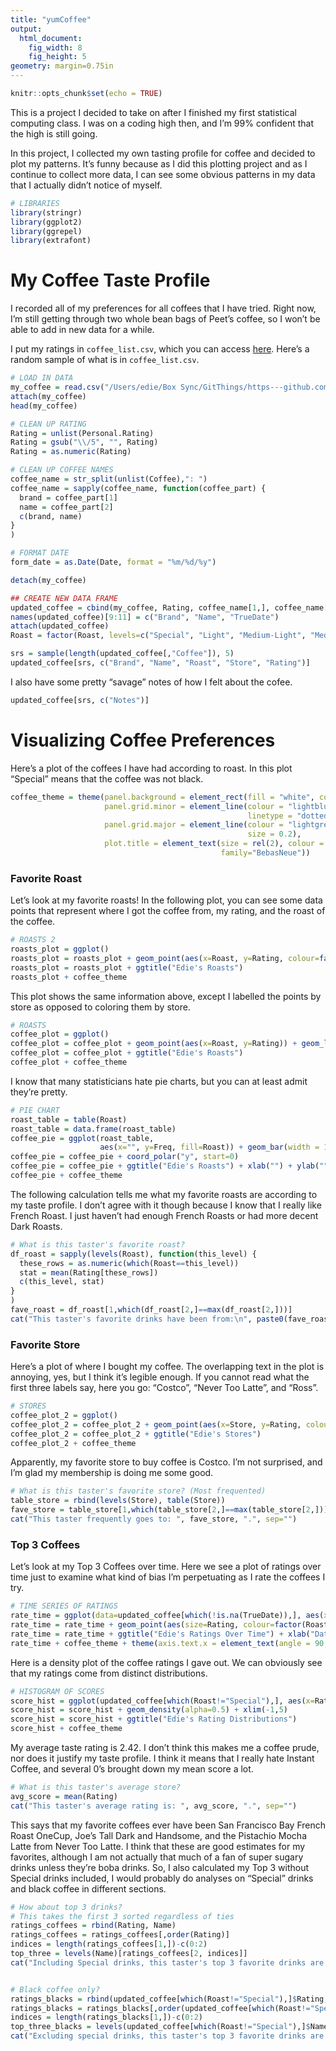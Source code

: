 ```yaml
---
title: "yumCoffee"
output:
  html_document:
    fig_width: 8
    fig_height: 5
geometry: margin=0.75in
---
```


```r
knitr::opts_chunk$set(echo = TRUE)
```

This is a project I decided to take on after I finished my first statistical computing class. I was on a coding high then, and I'm 99% confident that the high is still going.

In this project, I collected my own tasting profile for coffee and decided to plot my patterns. It's funny because as I did this plotting project and as I continue to collect more data, I can see some obvious patterns in my data that I actually didn't notice of myself.

```r
# LIBRARIES
library(stringr)
library(ggplot2)
library(ggrepel)
library(extrafont)
```


# My Coffee Taste Profile
I recorded all of my preferences for all coffees that I have tried. Right now, I'm still getting through two whole bean bags of Peet's coffee, so I won't be able to add in new data for a while.

I put my ratings in `coffee_list.csv`, which you can access <a href="https://github.com/palautatan/yumCoffee/blob/master/datasets/coffee_list.csv">here</a>. Here's a random sample of what is in `coffee_list.csv`.
```r
# LOAD IN DATA
my_coffee = read.csv("/Users/edie/Box Sync/GitThings/https---github.com-palautatan-yumCoffee.git/datasets/coffee_list.csv", header=TRUE)
attach(my_coffee)
head(my_coffee)

# CLEAN UP RATING
Rating = unlist(Personal.Rating)
Rating = gsub("\\/5", "", Rating)
Rating = as.numeric(Rating)

# CLEAN UP COFFEE NAMES
coffee_name = str_split(unlist(Coffee),": ")
coffee_name = sapply(coffee_name, function(coffee_part) {
  brand = coffee_part[1]
  name = coffee_part[2]
  c(brand, name)
}
)

# FORMAT DATE
form_date = as.Date(Date, format = "%m/%d/%y")

detach(my_coffee)

## CREATE NEW DATA FRAME
updated_coffee = cbind(my_coffee, Rating, coffee_name[1,], coffee_name[2,], form_date)
names(updated_coffee)[9:11] = c("Brand", "Name", "TrueDate")
attach(updated_coffee)
Roast = factor(Roast, levels=c("Special", "Light", "Medium-Light", "Medium", "French", "Medium-Dark", "Dark"))
```


```r
srs = sample(length(updated_coffee[,"Coffee"]), 5)
updated_coffee[srs, c("Brand", "Name", "Roast", "Store", "Rating")]
```

I also have some pretty "savage" notes of how I felt about the cofee.

```r
updated_coffee[srs, c("Notes")]
```


# Visualizing Coffee Preferences
Here's a plot of the coffees I have had according to roast. In this plot "Special" means that the coffee was not black.
```r
coffee_theme = theme(panel.background = element_rect(fill = "white", colour = "white"), 
                     panel.grid.minor = element_line(colour = "lightblue", 
                                                     linetype = "dotted"),
                     panel.grid.major = element_line(colour = "lightgrey",
                                                     size = 0.2),
                     plot.title = element_text(size = rel(2), colour = "black",
                                               family="BebasNeue"))
```

### Favorite Roast
Let's look at my favorite roasts! In the following plot, you can see some data points that represent where I got the coffee from, my rating, and the roast of the coffee.

```r
# ROASTS 2
roasts_plot = ggplot()
roasts_plot = roasts_plot + geom_point(aes(x=Roast, y=Rating, colour=factor(Store))) + ylim(0,5)
roasts_plot = roasts_plot + ggtitle("Edie's Roasts")
roasts_plot + coffee_theme
```

This plot shows the same information above, except I labelled the points by store as opposed to coloring them by store.

```r
# ROASTS
coffee_plot = ggplot()
coffee_plot = coffee_plot + geom_point(aes(x=Roast, y=Rating)) + geom_label_repel(aes(x=Roast, y=Rating, label=Brand)) + ylim(0,5)
coffee_plot = coffee_plot + ggtitle("Edie's Roasts")
coffee_plot + coffee_theme
```

I know that many statisticians hate pie charts, but you can at least admit they're pretty.

```r
# PIE CHART
roast_table = table(Roast)
roast_table = data.frame(roast_table)
coffee_pie = ggplot(roast_table, 
                    aes(x="", y=Freq, fill=Roast)) + geom_bar(width = 1, stat = "identity")
coffee_pie = coffee_pie + coord_polar("y", start=0)
coffee_pie = coffee_pie + ggtitle("Edie's Roasts") + xlab("") + ylab("")
coffee_pie + coffee_theme
```

The following calculation tells me what my favorite roasts are according to my taste profile. I don't agree with it though because I know that I really like French Roast. I just haven't had enough French Roasts or had more decent Dark Roasts.

```r
# What is this taster's favorite roast?
df_roast = sapply(levels(Roast), function(this_level) {
  these_rows = as.numeric(which(Roast==this_level))
  stat = mean(Rating[these_rows])
  c(this_level, stat)
}
)
fave_roast = df_roast[1,which(df_roast[2,]==max(df_roast[2,]))]
cat("This taster's favorite drinks have been from:\n", paste0(fave_roast, sep=". "))
```



### Favorite Store
Here's a plot of where I bought my coffee. The overlapping text in the plot is annoying, yes, but I think it's legible enough. If you cannot read what the first three labels say, here you go: "Costco", "Never Too Latte", and "Ross".

```r
# STORES
coffee_plot_2 = ggplot()
coffee_plot_2 = coffee_plot_2 + geom_point(aes(x=Store, y=Rating, colour=factor(Roast)))
coffee_plot_2 = coffee_plot_2 + ggtitle("Edie's Stores")
coffee_plot_2 + coffee_theme
```

Apparently, my favorite store to buy coffee is Costco. I'm not surprised, and I'm glad my membership is doing me some good.

```r
# What is this taster's favorite store? (Most frequented)
table_store = rbind(levels(Store), table(Store))
fave_store = table_store[1,which(table_store[2,]==max(table_store[2,]))]
cat("This taster frequently goes to: ", fave_store, ".", sep="")
```


### Top 3 Coffees
Let's look at my Top 3 Coffees over time. Here we see a plot of ratings over time just to examine what kind of bias I'm perpetuating as I rate the coffees I try.

```r
# TIME SERIES OF RATINGS
rate_time = ggplot(data=updated_coffee[which(!is.na(TrueDate)),], aes(x=TrueDate, y=Rating)) + ylim(0,5)
rate_time = rate_time + geom_point(aes(size=Rating, colour=factor(Roast)), alpha=0.75) + scale_x_date(date_breaks = "1 month", date_labels =  "%b %Y") 
rate_time = rate_time + ggtitle("Edie's Ratings Over Time") + xlab("Date")
rate_time + coffee_theme + theme(axis.text.x = element_text(angle = 90, hjust = 1))
```

Here is a density plot of the coffee ratings I gave out. We can obviously see that my ratings come from distinct distributions.

```r
# HISTOGRAM OF SCORES
score_hist = ggplot(updated_coffee[which(Roast!="Special"),], aes(x=Rating, fill=Roast, colour=Roast))
score_hist = score_hist + geom_density(alpha=0.5) + xlim(-1,5)
score_hist = score_hist + ggtitle("Edie's Rating Distributions")
score_hist + coffee_theme
```

My average taste rating is 2.42. I don't think this makes me a coffee prude, nor does it justify my taste profile. I think it means that I really hate Instant Coffee, and several 0's brought down my mean score a lot.

```r
# What is this taster's average store?
avg_score = mean(Rating)
cat("This taster's average rating is: ", avg_score, ".", sep="")
```

This says that my favorite coffees ever have been San Francisco Bay French Roast OneCup, Joe's Tall Dark and Handsome, and the Pistachio Mocha Latte from Never Too Latte. I think that these are good estimates for my favorites, although I am not actually that much of a fan of super sugary drinks unless they're boba drinks. So, I also calculated my Top 3 without Special drinks included, I would probably do analyses on "Special" drinks and black coffee in different sections.

```r
# How about top 3 drinks?
# This takes the first 3 sorted regardless of ties
ratings_coffees = rbind(Rating, Name)
ratings_coffees = ratings_coffees[,order(Rating)]
indices = length(ratings_coffees[1,])-c(0:2)
top_three = levels(Name)[ratings_coffees[2, indices]]
cat("Including Special drinks, this taster's top 3 favorite drinks are:\n", paste0(top_three, sep=". "))


# Black coffee only?
ratings_blacks = rbind(updated_coffee[which(Roast!="Special"),]$Rating, updated_coffee[which(Roast!="Special"),]$Name)
ratings_blacks = ratings_blacks[,order(updated_coffee[which(Roast!="Special"),]$Rating)]
indices = length(ratings_blacks[1,])-c(0:2)
top_three_blacks = levels(updated_coffee[which(Roast!="Special"),]$Name)[ratings_blacks[2, indices]]
cat("Excluding special drinks, this taster's top 3 favorite drinks are:\n", paste0(top_three_blacks, sep=". "))
```